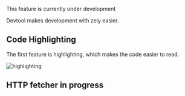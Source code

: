 <Box type="warning">This feature is currently under development</Box>

Devtool makes development with zely easier.

## Code Highlighting

The first feature is highlighting, which makes the code easier to read.

![highlighting](/assets/devtool.png)

## HTTP fetcher <Badge type="error">in progress</Badge>
